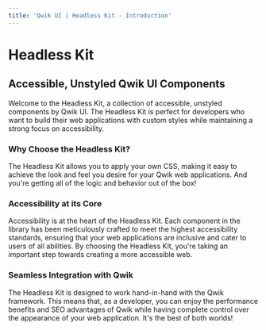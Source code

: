 ```yaml
---
title: 'Qwik UI | Headless Kit - Introduction'
---
```



# Headless Kit

## Accessible, Unstyled Qwik UI Components

Welcome to the Headless Kit, a collection of accessible, unstyled components by Qwik UI. The Headless Kit is perfect for developers who want to build their web applications with custom styles while maintaining a strong focus on accessibility.

### Why Choose the Headless Kit?

The Headless Kit allows you to apply your own CSS, making it easy to achieve the look and feel you desire for your Qwik web applications. And you're getting all of the logic and behavior out of the box!

### Accessibility at its Core

Accessibility is at the heart of the Headless Kit. Each component in the library has been meticulously crafted to meet the highest accessibility standards, ensuring that your web applications are inclusive and cater to users of all abilities. By choosing the Headless Kit, you're taking an important step towards creating a more accessible web.

### Seamless Integration with Qwik

The Headless Kit is designed to work hand-in-hand with the Qwik framework. This means that, as a developer, you can enjoy the performance benefits and SEO advantages of Qwik while having complete control over the appearance of your web application. It's the best of both worlds!

<ImgQwikUiHeadlessHero />
